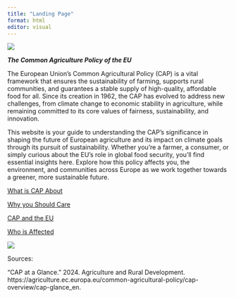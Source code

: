 ```yaml
---
title: "Landing Page" 
format: html 
editor: visual
---
```


![](images/field%20eu.jpeg)

***The Common Agriculture Policy of the EU***

The European Union's Common Agricultural Policy (CAP) is a vital framework that ensures the sustainability of farming, supports rural communities, and guarantees a stable supply of high-quality, affordable food for all. Since its creation in 1962, the CAP has evolved to address new challenges, from climate change to economic stability in agriculture, while remaining committed to its core values of fairness, sustainability, and innovation.

This website is your guide to understanding the CAP’s significance in shaping the future of European agriculture and its impact on climate goals through its pursuit of sustainability. Whether you're a farmer, a consumer, or simply curious about the EU’s role in global food security, you'll find essential insights here. Explore how this policy affects you, the environment, and communities across Europe as we work together towards a greener, more sustainable future.

[What is CAP About](/Page1.html)

[Why you Should Care](/Page2.html)

[CAP and the EU](/Page3.html)

[Who is Affected](/Page4.html)

![](images/fieldeu2.jpeg)

Sources:

“CAP at a Glance.” 2024. Agriculture and Rural Development. https://agriculture.ec.europa.eu/common-agricultural-policy/cap-overview/cap-glance_en.
